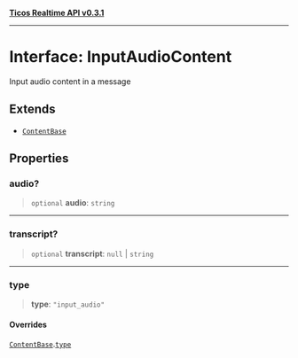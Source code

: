 [**Ticos Realtime API v0.3.1**](../index.mdx)

***

# Interface: InputAudioContent

Input audio content in a message

## Extends

- [`ContentBase`](ContentBase.mdx)

## Properties

### audio?

> `optional` **audio**: `string`

***

### transcript?

> `optional` **transcript**: `null` \| `string`

***

### type

> **type**: `"input_audio"`

#### Overrides

[`ContentBase`](ContentBase.mdx).[`type`](ContentBase.mdx#type)
